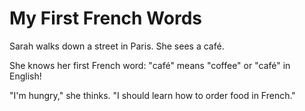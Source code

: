 # My First French Words

Sarah walks down a street in Paris. She sees a café.

She knows her first French word: "café" means "coffee" or "café" in English!

"I'm hungry," she thinks. "I should learn how to order food in French." 
